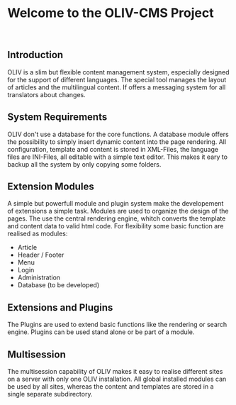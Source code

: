 = Welcome to the OLIV-CMS Project =
﻿
== Introduction ==
OLIV is a slim but flexible content management system, especially designed for the support of different languages. The special tool manages the layout of articles and the multilingual content. If offers a messaging system for all translators about changes.
== System Requirements ==
OLIV don't use a database for the core functions. A database module offers the possibility to simply insert dynamic content into the page rendering.
All configuration, template and content is stored in XML-Files, the language files are INI-Files, all editable with a simple text editor. This makes it eary to backup all the system by only copying some folders.
== Extension Modules ==
A simple but powerfull module and plugin system make the developement of extensions a simple task. Modules are used to organize the design of the pages. The use the central rendering engine, whitch converts the template and content data to valid html code.
For flexibility some basic function are realised as modules:
* Article
* Header / Footer
* Menu
* Login
* Administration
* Database (to be developed)
== Extensions and Plugins ==
The Plugins are used to extend basic functions like the rendering or search engine. Plugins can be used stand alone or be part of a module.
== Multisession ==
The multisession capability of OLIV makes it easy to realise different sites on a server with only one OLIV installation. All global installed modules can be used by all sites, whereas the content and templates are stored in a single separate subdirectory.
